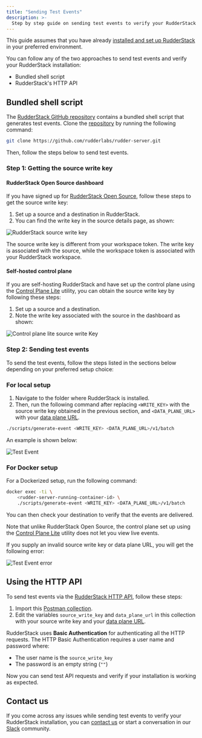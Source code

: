 ```yaml
---
title: "Sending Test Events"
description: >-
  Step by step guide on sending test events to verify your RudderStack installation.
---
```


<div class="infoBlock">

This guide assumes that you have already <a href="https://rudderstack.com/docs/rudderstack-open-source/installing-and-setting-up-rudderstack/">installed and set up RudderStack</a> in your preferred environment.
</div>

You can follow any of the two approaches to send test events and verify your RudderStack installation:

- Bundled shell script
- RudderStack's HTTP API

## Bundled shell script

The [RudderStack GitHub repository](https://github.com/rudderlabs/rudder-server) contains a bundled shell script that generates test events. Clone the [repository](https://github.com/rudderlabs/rudder-server) by running the following command:

```bash
git clone https://github.com/rudderlabs/rudder-server.git
```

Then, follow the steps below to send test events.

### Step 1: Getting the source write key

#### RudderStack Open Source dashboard

If you have signed up for [RudderStack Open Source](https://app.rudderstack.com/signup?type=opensource), follow these steps to get the source write key:

1. Set up a source and a destination in RudderStack.
2. You can find the write key in the source details page, as shown:

<img src="../../assets/rudderstack-open-source/source-write-key.png" alt="RudderStack source write key" />

<div class="warningBlock">

The source write key is different from your <Link to="/rudderstack-cloud/dashboard-overview/#workspace-token">workspace token</Link>. The write key is associated with the source, while the workspace token is associated with your RudderStack workspace.
</div>

#### Self-hosted control plane

If you are self-hosting RudderStack and have set up the control plane using the [Control Plane Lite](https://rudderstack.com/docs/rudderstack-open-source/control-plane-lite/) utility, you can obtain the source write key by following these steps:

1. Set up a source and a destination.
2. Note the write key associated with the source in the dashboard as shown:

<img src="../../assets/rudderstack-open-source/control-plane-lite-source-writekey.png" alt="Control plane lite source write Key" />

### Step 2: Sending test events

To send the test events, follow the steps listed in the sections below depending on your preferred setup choice:

### For local setup

1. Navigate to the folder where RudderStack is installed.
2. Then, run the following command after replacing `<WRITE_KEY>` with the source write key obtained in the previous section, and `<DATA_PLANE_URL>` with your [data plane URL](https://rudderstack.com/docs/rudderstack-open-source/installing-and-setting-up-rudderstack/#what-is-a-data-plane-url-where-do-i-get-it).

```bash
./scripts/generate-event <WRITE_KEY> <DATA_PLANE_URL>/v1/batch
```
An example is shown below:

<img src="../../assets/rudderstack-open-source/test-event.png" alt="Test Event" />

### For Docker setup

For a Dockerized setup, run the following command:
  
```bash
docker exec -ti \
    <rudder-server-running-container-id> \
    ./scripts/generate-event <WRITE_KEY> <DATA_PLANE_URL>/v1/batch
```

You can then check your destination to verify that the events are delivered.

<div class="infoBlock">

Note that unlike RudderStack Open Source, the control plane set up using the <a href="https://rudderstack.com/docs/rudderstack-open-source/control-plane-lite/">Control Plane Lite</a> utility does not let you view live events.
</div>

If you supply an invalid source write key or data plane URL, you will get the following error:

<img src="../../assets/rudderstack-open-source/test-event-error.png" alt="Test Event error" />

## Using the HTTP API

To send test events via the [RudderStack HTTP API](https://www.rudderstack.com/docs/rudderstack-api/http-api/), follow these steps:

1. Import this [Postman collection](https://www.getpostman.com/collections/480307c55ad2b9dd4e27). 
2. Edit the variables `source_write_key` and `data_plane_url` in this collection with your source write key and your [data plane URL](https://rudderstack.com/docs/rudderstack-open-source/installing-and-setting-up-rudderstack/#what-is-a-data-plane-url-where-do-i-get-it).

RudderStack uses **Basic Authentication** for authenticating all the HTTP requests. The HTTP Basic Authentication requires a user name and password where:
  - The user name is the `source_write_key`
  - The password is an empty string (`""`)

Now you can send test API requests and verify if your installation is working as expected.

## Contact us

If you come across any issues while sending test events to verify your RudderStack installation, you can [contact us](mailto:%20docs@rudderstack.com) or start a conversation in our [Slack](https://rudderstack.com/join-rudderstack-slack-community) community.
